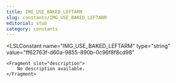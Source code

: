 ```yaml
---
title: IMG_USE_BAKED_LEFTARM
slug: constants/IMG_USE_BAKED_LEFTARM
editorial: stub
category: constants
---
```


<LSLConstant
	name="IMG_USE_BAKED_LEFTARM"
	type="string"
	value="ff62763f-d60a-9855-890b-0c96f8f8cd98"
>
	<Fragment slot="description">
		No description available.
	</Fragment>
</LSLConstant>
